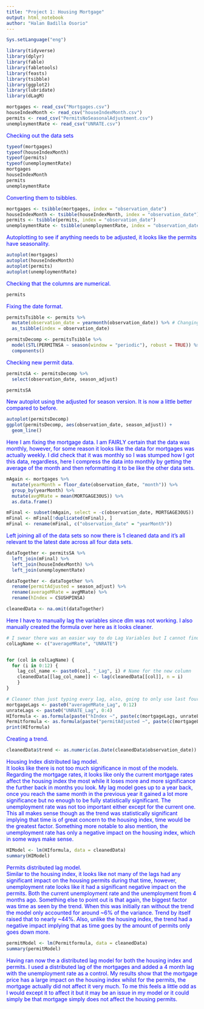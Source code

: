 ```yaml
---
title: "Project 1: Housing Mortgage"
output: html_notebook
author: "Halan Badilla Osorio"
---
```


```r
Sys.setLanguage("eng")
```

```r
library(tidyverse)
library(dplyr)
library(fable)
library(fabletools)
library(feasts)
library(tsibble)
library(ggplot2)
library(lubridate)
library(dLagM)
```

```r
mortgages <- read_csv("Mortgages.csv")
houseIndexMonth <- read_csv("houseIndexMonth.csv")
permits <- read_csv("PermitsNoSeasonalAdjustment.csv")
unemploymentRate <- read_csv("UNRATE.csv")
```
<span style="color:blue">Checking out the data sets</span>

```r
typeof(mortgages)
typeof(houseIndexMonth)
typeof(permits)
typeof(unemploymentRate)
mortgages
houseIndexMonth
permits
unemploymentRate
```
<span style="color:blue">Converting them to tsibbles.</span>
```r
mortgages <- tsibble(mortgages, index = "observation_date")
houseIndexMonth <- tsibble(houseIndexMonth, index = "observation_date")
permits <- tsibble(permits, index = "observation_date")
unemploymentRate <- tsibble(unemploymentRate, index = "observation_date")
```

<span style="color:blue">Autoplotting to see if anything needs to be adjusted, it looks like the permits have seasonality.</span>
```r
autoplot(mortgages)
autoplot(houseIndexMonth)
autoplot(permits)
autoplot(unemploymentRate)
```
<span style="color:blue">Checking that the columns are numerical.</span>
```r
permits
```

<span style="color:blue">Fixing the date format.</span>
```r
permitsTsibble <- permits %>%
  mutate(observation_date = yearmonth(observation_date)) %>% # Changing the column into yearmonth format
  as_tsibble(index = observation_date)

permitsDecomp <- permitsTsibble %>%
  model(STL(PERMITNSA ~ season(window = "periodic"), robust = TRUE)) %>%
  components()

```

<span style="color:blue">Checking new permit data.</span>
```r
permitsSA <- permitsDecomp %>%
  select(observation_date, season_adjust)

permitsSA
```

<span style="color:blue">New autoplot using the adjusted for season version. It is now a little better compared to before.</span>
```r
autoplot(permitsDecomp)
ggplot(permitsDecomp, aes(observation_date, season_adjust)) +
  geom_line()
```

<span style="color:blue">Here I am fixing the mortgage data. I am FAIRLY certain that the data was monthly, however, for some reason it looks like the data for mortgages was actually weekly. I did check that it was monthly so I was stumped how I got this data, regardless, here I compress the data into monthly by getting the average of the month and then reformatting it to be like the other data sets.</span>
```r
mAgain <- mortgages %>%
  mutate(yearMonth = floor_date(observation_date, "month")) %>%
  group_by(yearMonth) %>%
  mutate(avgMRate = mean(MORTGAGE30US)) %>%
  as.data.frame()

mFinal <- subset(mAgain, select = -c(observation_date, MORTGAGE30US))
mFinal <- mFinal[!duplicated(mFinal), ]
mFinal <- rename(mFinal, c("observation_date" = "yearMonth"))

```

<span style="color:blue">Left joining all of the data sets so now there is 1 cleaned data and it's all relevant to the latest date across all four data sets.</span>
```r
dataTogether <- permitsSA %>%
  left_join(mFinal) %>%
  left_join(houseIndexMonth) %>%
  left_join(unemploymentRate)

dataTogether <- dataTogether %>%
  rename(permitAdjusted = season_adjust) %>%
  rename(averageMRate = avgMRate) %>%
  rename(hIndex = CSUSHPINSA)

cleanedData <- na.omit(dataTogether)
```
<span style="color:blue">Here I have to manually lag the variables since dlm was not working. I also manually created the formula over here as it looks cleaner.</span>
```r
# I swear there was an easier way to do Lag Variables but I cannot find it.
colLagName <- c("averageMRate", "UNRATE")


for (col in colLagName) {
  for (i in 0:12) {
    lag_col_name <- paste0(col, "_Lag", i) # Name for the new column
    cleanedData[[lag_col_name]] <- lag(cleanedData[[col]], n = i)
    }
}

# Cleaner than just typing every lag, also, going to only use last four months for unrate.
mortgageLags <- paste0("averageMRate_Lag", 0:12)
unrateLags <- paste0("UNRATE_Lag", 0:4)
HIformula <- as.formula(paste("hIndex ~", paste(c(mortgageLags, unrateLags, "trend"), collapse = " + ")))
Permitformula <- as.formula(paste("permitAdjusted ~", paste(c(mortgageLags, unrateLags, "trend"), collapse = " + ")))
print(HIformula)
```

<span style="color:blue">Creating a trend.</span>
```r
cleanedData$trend <- as.numeric(as.Date(cleanedData$observation_date))
```

<span style="color:blue">Housing Index distributed lag model.\
It looks like there is not too much significance in most of the models. Regarding the mortgage rates, it looks like only the current mortgage rates affect the housing index the most while it loses more and more significance the further back in months you look. My lag model goes up to a year back, once you reach the same month in the previous year it gained a lot more significance but no enough to be fully statistically significant. The unemployment rate was not too important either except for the current one. This all makes sense though as the trend was statistically significant implying that time is of great concern to the housing index, time would be the greatest factor. Something more notable to also mention, the unemployment rate has only a negative impact on the housing index, which in some ways make sense. </span>
```r
HIModel <- lm(HIformula, data = cleanedData)
summary(HIModel)
```
<span style="color:blue">Permits distributed lag model.\
Similar to the housing index, it looks like not many of the lags had any significant impact on the housing permits during that time, however, unemployment rate looks like it had a significant negative impact on the permits. Both the current unemployment rate and the unemployment from 4 months ago. Something else to point out is that again, the biggest factor was time as seen by the trend. When this was initially ran without the trend the model only accounted for around ~6% of the variance. Trend by itself raised that to nearly ~44%. Also, unlike the housing index, the trend had a negative impact implying that as time goes by the amount of permits only goes down more.</span>
```r
permitModel <- lm(Permitformula, data = cleanedData)
summary(permitModel)
```
<span style="color:blue">Having ran now the a distributed lag model for both the housing index and permits. I used a distributed lag of the mortgages and added a 4 month lag with the unemployment rate as a control. My results show that the mortgage price has a large impact on the housing index whilst for the permits, the mortgage actually did not affect it very much. To me this feels a little odd as I would except it to affect it but it may be an issue in my model or it could simply be that mortgage simply does not affect the housing permits.</span>
